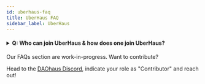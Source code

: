 ```yaml
---
id: uberhaus-faq
title: UberHaus FAQ
sidebar_label: UberHaus
---
```


<h4><details>
  <summary>Q: Who can join UberHaus & how does one join UberHaus?</summary>
  
<p>&nbsp;</p>
  
A: Only DAOs can join UberHaus. DAOs are required to [apply to join UberHaus](https://uberhaus.club/docs/become-a-member) and tribute 500 HAUS making an official proposal [here](https://app.daohaus.club/dao/0x64/0x4bec8e49aa44bb520bd5e29d6358e22464b5eb68).
  
  </details></h4>


Our FAQs section are work-in-progress. Want to contribute? 

Head to the [DAOhaus Discord](https://discord.gg/bUd7HqMx), indicate your role as "Contributor" and reach out! 
